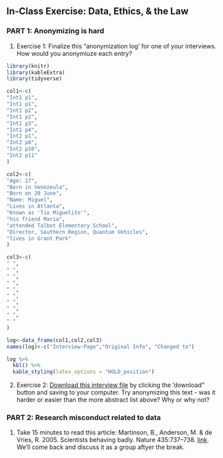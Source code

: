 
## In-Class Exercise: Data, Ethics, & the Law

### PART 1: Anonymizing is hard

1. Exercise 1: Finalize this "anonymization log' for one of your interviews. How would you anonymiuze each entry? 


```r
library(knitr)
library(kableExtra)
library(tidyverse)

col1<-c(
"Int1 p1",
"Int1 p1",
"Int1 p2",
"Int1 p2",
"Int1 p3",
"Int1 p4",
"Int2 p1",
"Int2 p8",
"Int2 p10",
"Int2 p11"
)

col2<-c(
"Age: 27",
"Born in Venezeula",
"Born on 20 June",
"Name: Miguel",
"Lives in Atlanta",
"Known as 'Tio Miguelito'",
"his friend Maria",
"attended Talbot Elementary School",
"Director, Southern Region, Quantum Vehicles",
"lives in Grant Park"
)

col3<-c(
" ",
" ",
" ",
" ",
" ",
" ",
" ",
" ",
" ",
" "
)

log<-data_frame(col1,col2,col3)
names(log)<-c("Interview-Page","Original Info", "Changed to")

log %>%
  kbl() %>%
  kable_styling(latex_options = "HOLD_position")
```


2. Exercise 2: [Download this interview file](https://github.com/BrunaLab/LAS6292_DataManagement/blob/70a15b1b37357f7dabc4a3c77787cca308d2ba18/static/course-materials/class-sessions/14-legal-ethical/in-class_resources/corti_03_exercise_8.1_original_answer.docx) by clicking the 'download" button and saving to your computer. Try anonymizing this text - was it harder or easier than the more abstract list above? Why or why not?


### PART 2: Research misconduct related to data

1. Take 15 minutes to read this article: Martinson, B., Anderson, M. & de Vries, R. 2005. Scientists behaving badly. Nature 435:737–738. [link](https://doi.org/10.1038/435737a). We'll come back and discuss it as a group aftyer the break.